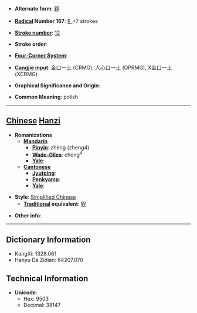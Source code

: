 * '''Alternate form''': [[鋥]]

* '''[[Wiktionary:Chinese radical index| Radical]] Number 167''': [[Wiktionary:Chinese radical index 钅|钅]]+7 strokes

* '''[[Wiktionary:Chinese total strokes index|Stroke number]]''': [[Wiktionary:Chinese total strokes index 12|12]]

* '''Stroke order''': 

* '''[[Wiktionary:Chinese four corner index|Four-Corner System]]''': 

* '''[[Wiktionary:Chinese Cangjie index|Cangjie input]]''': 金口一土 (CRMG), 人心口一土 (OPRMG), X金口一土 (XCRMG)

* '''Graphical Significance and Origin''': 

* '''Common Meaning''': polish

----

== [[Chinese]] [[Hanzi]] ==

* '''Romanizations'''
** '''[[Mandarin]]'''
*** '''[[Pinyin]]''': zhèng (zheng4)
*** '''[[Wade-Giles]]''': cheng<sup>4</sup>
*** '''[[Yale]]''': 
** '''[[Cantonese]]'''
*** '''[[Jyutping]]''':
*** '''[[Penkyamp]]''': 
*** '''[[Yale]]''': 

* '''Style''': [[Simplified Chinese]] 
** '''[[Traditional Chinese|Traditional]] equivalent''': [[鋥]]

* '''Other info''': 

----

== Dictionary Information ==

* KangXi: 1328.061
* Hanyu Da Zidian: 64207.070

== Technical Information ==

* '''Unicode''':
** Hex: 9503
** Decimal: 38147